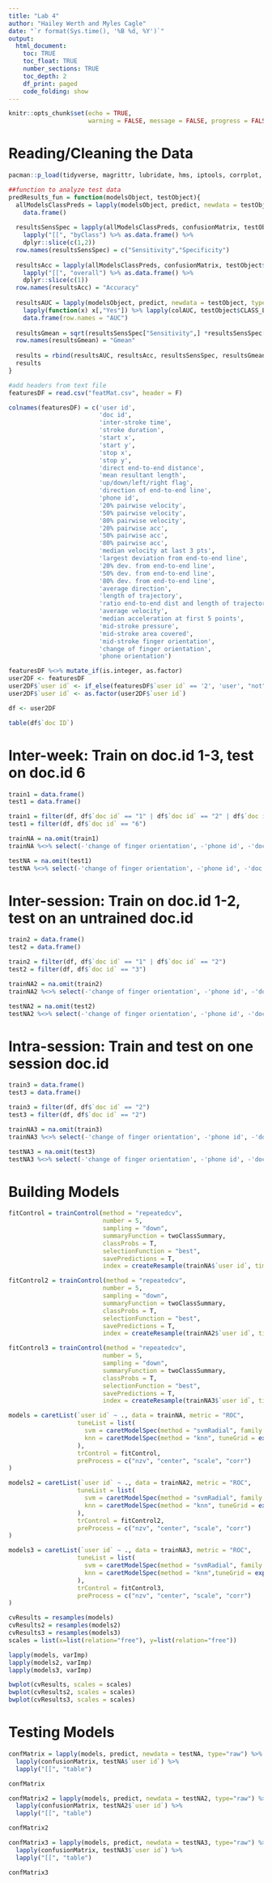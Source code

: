 ```yaml
---
title: "Lab 4"
author: "Hailey Werth and Myles Cagle"
date: "`r format(Sys.time(), '%B %d, %Y')`"
output: 
  html_document:
    toc: TRUE
    toc_float: TRUE
    number_sections: TRUE
    toc_depth: 2
    df_print: paged
    code_folding: show
---
```


```r
knitr::opts_chunk$set(echo = TRUE, 
                      warning = FALSE, message = FALSE, progress = FALSE)
```

# Reading/Cleaning the Data
```r
pacman::p_load(tidyverse, magrittr, lubridate, hms, iptools, corrplot, caretEnsemble, DMwR, caret, pROC, glmnet, rpart, e1071)

##function to analyze test data
predResults_fun = function(modelsObject, testObject){
  allModelsClassPreds = lapply(modelsObject, predict, newdata = testObject, type="raw") %>% 
    data.frame()
  
  resultsSensSpec = lapply(allModelsClassPreds, confusionMatrix, testObject$CLASS_LABEL) %>% 
    lapply("[[", "byClass") %>% as.data.frame() %>% 
    dplyr::slice(c(1,2))
  row.names(resultsSensSpec) = c("Sensitivity","Specificity")
  
  resultsAcc = lapply(allModelsClassPreds, confusionMatrix, testObject$CLASS_LABEL) %>% 
    lapply("[[", "overall") %>% as.data.frame() %>% 
    dplyr::slice(c(1))
  row.names(resultsAcc) = "Accuracy"
  
  resultsAUC = lapply(modelsObject, predict, newdata = testObject, type="prob") %>% 
    lapply(function(x) x[,"Yes"]) %>% lapply(colAUC, testObject$CLASS_LABEL) %>% 
    data.frame(row.names = "AUC")
  
  resultsGmean = sqrt(resultsSensSpec["Sensitivity",] *resultsSensSpec["Specificity",]  )
  row.names(resultsGmean) = "Gmean"
  
  results = rbind(resultsAUC, resultsAcc, resultsSensSpec, resultsGmean) %>% data.frame()
  results
}

#add headers from text file
featuresDF = read.csv("featMat.csv", header = F)

colnames(featuresDF) = c('user id',
                         'doc id',
                         'inter-stroke time',
                         'stroke duration',
                         'start x',
                         'start y',
                         'stop x',
                         'stop y',
                         'direct end-to-end distance',
                         'mean resultant length',
                         'up/down/left/right flag',
                         'direction of end-to-end line',
                         'phone id',
                         '20% pairwise velocity',
                         '50% pairwise velocity',
                         '80% pairwise velocity',
                         '20% pairwise acc',
                         '50% pairwise acc',
                         '80% pairwise acc',
                         'median velocity at last 3 pts',
                         'largest deviation from end-to-end line',
                         '20% dev. from end-to-end line',
                         '50% dev. from end-to-end line',
                         '80% dev. from end-to-end line',
                         'average direction',
                         'length of trajectory',
                         'ratio end-to-end dist and length of trajectory',
                         'average velocity',
                         'median acceleration at first 5 points',
                         'mid-stroke pressure',
                         'mid-stroke area covered',
                         'mid-stroke finger orientation',
                         'change of finger orientation',
                         'phone orientation')

featuresDF %<>% mutate_if(is.integer, as.factor)
user2DF <- featuresDF
user2DF$`user id` <- if_else(featuresDF$`user id` == '2', 'user', "not")
user2DF$`user id` <- as.factor(user2DF$`user id`)

df <- user2DF

table(df$`doc ID`)

```

# Inter-week: Train on doc.id 1-3, test on doc.id 6
```r
train1 = data.frame()
test1 = data.frame()

train1 = filter(df, df$`doc id` == "1" | df$`doc id` == "2" | df$`doc id` == "3")
test1 = filter(df, df$`doc id` == "6")

trainNA = na.omit(train1)
trainNA %<>% select(-'change of finger orientation', -'phone id', -'doc id')

testNA = na.omit(test1)
testNA %<>% select(-'change of finger orientation', -'phone id', -'doc id')
```


# Inter-session: Train on doc.id 1-2, test on an untrained doc.id
```r
train2 = data.frame()
test2 = data.frame()

train2 = filter(df, df$`doc id` == "1" | df$`doc id` == "2")
test2 = filter(df, df$`doc id` == "3")

trainNA2 = na.omit(train2)
trainNA2 %<>% select(-'change of finger orientation', -'phone id', -'doc id')

testNA2 = na.omit(test2)
testNA2 %<>% select(-'change of finger orientation', -'phone id', -'doc id')

```


# Intra-session: Train and test on one session doc.id
```r
train3 = data.frame()
test3 = data.frame()

train3 = filter(df, df$`doc id` == "2")
test3 = filter(df, df$`doc id` == "2")

trainNA3 = na.omit(train3)
trainNA3 %<>% select(-'change of finger orientation', -'phone id', -'doc id')

testNA3 = na.omit(test3)
testNA3 %<>% select(-'change of finger orientation', -'phone id', -'doc id')

```

# Building Models
```r
fitControl = trainControl(method = "repeatedcv",
                          number = 5,
                          sampling = "down",
                          summaryFunction = twoClassSummary,
                          classProbs = T,
                          selectionFunction = "best",
                          savePredictions = T,
                          index = createResample(trainNA$`user id`, times = 5))

fitControl2 = trainControl(method = "repeatedcv",
                          number = 5,
                          sampling = "down",
                          summaryFunction = twoClassSummary,
                          classProbs = T,
                          selectionFunction = "best",
                          savePredictions = T,
                          index = createResample(trainNA2$`user id`, times = 5))

fitControl3 = trainControl(method = "repeatedcv",
                          number = 5,
                          sampling = "down",
                          summaryFunction = twoClassSummary,
                          classProbs = T,
                          selectionFunction = "best",
                          savePredictions = T,
                          index = createResample(trainNA3$`user id`, times = 5))

models = caretList(`user id` ~ ., data = trainNA, metric = "ROC",
                   tuneList = list(
                     svm = caretModelSpec(method = "svmRadial", family = "binomial"),
                     knn = caretModelSpec(method = "knn", tuneGrid = expand.grid(.k = seq(1,7,2)))
                   ),
                   trControl = fitControl,
                   preProcess = c("nzv", "center", "scale", "corr")
)

models2 = caretList(`user id` ~ ., data = trainNA2, metric = "ROC",
                   tuneList = list(
                     svm = caretModelSpec(method = "svmRadial", family = "binomial"),
                     knn = caretModelSpec(method = "knn", tuneGrid = expand.grid(.k = seq(1,7,2)))
                   ),
                   trControl = fitControl2,
                   preProcess = c("nzv", "center", "scale", "corr")
)

models3 = caretList(`user id` ~ ., data = trainNA3, metric = "ROC",
                   tuneList = list(
                     svm = caretModelSpec(method = "svmRadial", family = "binomial"),
                     knn = caretModelSpec(method = "knn",tuneGrid = expand.grid(.k = seq(1,7,2)))
                   ),
                   trControl = fitControl3,
                   preProcess = c("nzv", "center", "scale", "corr")
)

cvResults = resamples(models)
cvResults2 = resamples(models2)
cvResults3 = resamples(models3)
scales = list(x=list(relation="free"), y=list(relation="free"))

lapply(models, varImp)
lapply(models2, varImp)
lapply(models3, varImp)

bwplot(cvResults, scales = scales)
bwplot(cvResults2, scales = scales)
bwplot(cvResults3, scales = scales)

```

# Testing Models
```r
confMatrix = lapply(models, predict, newdata = testNA, type="raw") %>% 
  lapply(confusionMatrix, testNA$`user id`) %>% 
  lapply("[[", "table")

confMatrix

confMatrix2 = lapply(models, predict, newdata = testNA2, type="raw") %>% 
  lapply(confusionMatrix, testNA2$`user id`) %>% 
  lapply("[[", "table")

confMatrix2

confMatrix3 = lapply(models, predict, newdata = testNA3, type="raw") %>% 
  lapply(confusionMatrix, testNA3$`user id`) %>% 
  lapply("[[", "table")

confMatrix3

```


